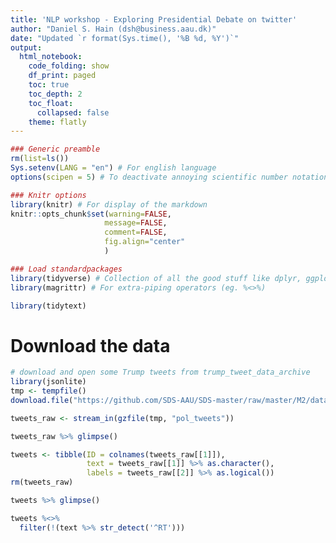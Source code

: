 ```yaml
---
title: 'NLP workshop - Exploring Presidential Debate on twitter'
author: "Daniel S. Hain (dsh@business.aau.dk)"
date: "Updated `r format(Sys.time(), '%B %d, %Y')`"
output:
  html_notebook:
    code_folding: show
    df_print: paged
    toc: true
    toc_depth: 2
    toc_float:
      collapsed: false
    theme: flatly
---
```


```r
### Generic preamble
rm(list=ls())
Sys.setenv(LANG = "en") # For english language
options(scipen = 5) # To deactivate annoying scientific number notation

### Knitr options
library(knitr) # For display of the markdown
knitr::opts_chunk$set(warning=FALSE,
                     message=FALSE,
                     comment=FALSE, 
                     fig.align="center"
                     )
```

```r
### Load standardpackages
library(tidyverse) # Collection of all the good stuff like dplyr, ggplot2 ect.
library(magrittr) # For extra-piping operators (eg. %<>%)
```

```r
library(tidytext)
```


# Download the data

```r
# download and open some Trump tweets from trump_tweet_data_archive
library(jsonlite)
tmp <- tempfile()
download.file("https://github.com/SDS-AAU/SDS-master/raw/master/M2/data/pol_tweets.gz", tmp)

tweets_raw <- stream_in(gzfile(tmp, "pol_tweets"))
```

```r
tweets_raw %>% glimpse()
```

```r
tweets <- tibble(ID = colnames(tweets_raw[[1]]), 
                 text = tweets_raw[[1]] %>% as.character(), 
                 labels = tweets_raw[[2]] %>% as.logical())
rm(tweets_raw)
```

```r
tweets %>% glimpse()
```

```r
tweets %<>%
  filter(!(text %>% str_detect('^RT')))
```



